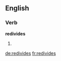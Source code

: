==English==

===Verb===
'''redivides'''

# {{third-person singular of|redivide}}


[[de:redivides]]
[[fr:redivides]]